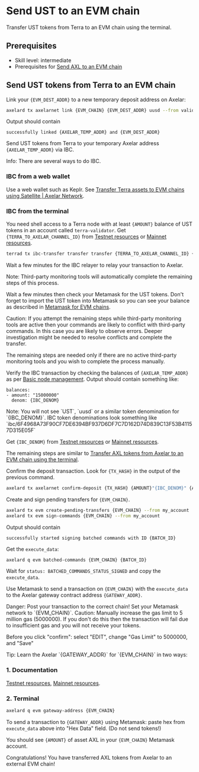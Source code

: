 # Send UST to an EVM chain


Transfer UST tokens from Terra to an EVM chain using the terminal.

## Prerequisites

- Skill level: intermediate
- Prerequisites for [Send AXL to an EVM chain](./axl-to-evm)

## Send UST tokens from Terra to an EVM chain

Link your `{EVM_DEST_ADDR}` to a new temporary deposit address on Axelar:

```bash
axelard tx axelarnet link {EVM_CHAIN} {EVM_DEST_ADDR} uusd --from validator
```

Output should contain

```
successfully linked {AXELAR_TEMP_ADDR} and {EVM_DEST_ADDR}
```

Send UST tokens from Terra to your temporary Axelar address `{AXELAR_TEMP_ADDR}` via IBC.

<Callout emoji="ℹ️">
  Info: There are several ways to do IBC.

### IBC from a web wallet

Use a web wallet such as Keplr. See [Transfer Terra assets to EVM chains using Satellite | Axelar Network](https://axelar.network/transfer-terra-assets-to-evm-chains-using-satellite).

### IBC from the terminal

You need shell access to a Terra node with at least `{AMOUNT}` balance of UST tokens in an account called `terra-validator`.
Get `{TERRA_TO_AXELAR_CHANNEL_ID}` from [Testnet resources](/resources/testnet) or [Mainnet resources](/resources/mainnet).

```bash
terrad tx ibc-transfer transfer transfer {TERRA_TO_AXELAR_CHANNEL_ID} {AXELAR_TEMP_ADDR} --packet-timeout-timestamp 0 --packet-timeout-height "0-20000" {AMOUNT}uusd --gas-prices 0.15uusd --from terra-validator -y -b block
```

</Callout>

Wait a few minutes for the IBC relayer to relay your transaction to Axelar.

<Callout emoji="📝">
  Note: Third-party monitoring tools will automatically complete the remaining steps of this process.

Wait a few minutes then check your Metamask for the UST tokens. Don't forget to import the UST token into Metamask so you can see your balance as described in [Metamask for EVM chains](/resources/metamask).
</Callout>

<Callout type="warning" emoji="⚠️">
  Caution: If you attempt the remaining steps while third-party monitoring tools are active then your commands are likely to conflict with third-party commands. In this case you are likely to observe errors. Deeper investigation might be needed to resolve conflicts and complete the transfer.

The remaining steps are needed only if there are no active third-party monitoring tools and you wish to complete the process manually.
</Callout>

Verify the IBC transaction by checking the balances of `{AXELAR_TEMP_ADDR}` as per [Basic node management](/node/basic). Output should contain something like:

```
balances:
- amount: "15000000"
  denom: {IBC_DENOM}
```

<Callout emoji="📝">
  Note: You will not see `UST`, `uusd` or a similar token denomination for `{IBC_DENOM}`. IBC token denominations look something like `ibc/6F4968A73F90CF7DE6394BF937D6DF7C7D162D74D839C13F53B41157D315E05F`
</Callout>

Get `{IBC_DENOM}` from [Testnet resources](/resources/testnet) or [Mainnet resources](/resources/mainnet).

The remaining steps are similar to [Transfer AXL tokens from Axelar to an EVM chain using the terminal](./axl-to-evm).

Confirm the deposit transaction. Look for `{TX_HASH}` in the output of the previous command.

```bash
axelard tx axelarnet confirm-deposit {TX_HASH} {AMOUNT}"{IBC_DENOM}" {AXELAR_TEMP_ADDR} --from my_account
```

Create and sign pending transfers for `{EVM_CHAIN}`.

```bash
axelard tx evm create-pending-transfers {EVM_CHAIN} --from my_account
axelard tx evm sign-commands {EVM_CHAIN} --from my_account
```

Output should contain

```
successfully started signing batched commands with ID {BATCH_ID}
```

Get the `execute_data`:

```bash
axelard q evm batched-commands {EVM_CHAIN} {BATCH_ID}
```

Wait for `status: BATCHED_COMMANDS_STATUS_SIGNED` and copy the `execute_data`.

Use Metamask to send a transaction on `{EVM_CHAIN}` with the `execute_data` to the Axelar gateway contract address `{GATEWAY_ADDR}`.

<Callout type="error" emoji="🔥">
  Danger: Post your transaction to the correct chain! Set your Metamask network to `{EVM_CHAIN}`.
</Callout>

<Callout type="warning" emoji="⚠️">
  Caution: Manually increase the gas limit to 5 million gas (5000000). If you don't do this then the transaction will fail due to insufficient gas and you will not receive your tokens.

Before you click "confirm": select "EDIT", change "Gas Limit" to 5000000, and "Save"
</Callout>

<Callout emoji="💡">
  Tip: Learn the Axelar `{GATEWAY_ADDR}` for `{EVM_CHAIN}` in two ways:

### 1. Documentation

[Testnet resources](/resources/testnet), [Mainnet resources](/resources/mainnet).

### 2. Terminal

```bash
axelard q evm gateway-address {EVM_CHAIN}
```

</Callout>

To send a transaction to `{GATEWAY_ADDR}` using Metamask: paste hex from `execute_data` above into "Hex Data" field. (Do not send tokens!)

You should see `{AMOUNT}` of asset AXL in your `{EVM_CHAIN}` Metamask account.

Congratulations! You have transferred AXL tokens from Axelar to an external EVM chain!

